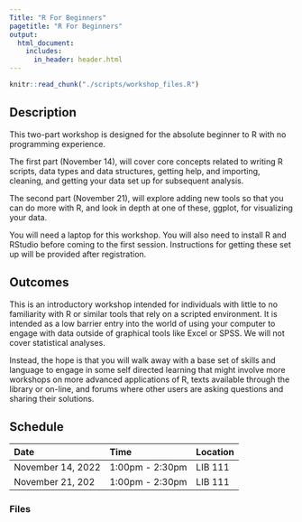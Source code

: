 ```yaml
---
Title: "R For Beginners"
pagetitle: "R For Beginners"
output:
  html_document:
    includes:
      in_header: header.html
---
```

```r
knitr::read_chunk("./scripts/workshop_files.R")
```

## Description

This two-part workshop is designed for the absolute beginner to R with no programming experience.

The first part (November 14), will cover core concepts related to writing R scripts, data types and data structures, getting help, and importing, cleaning, and getting your data set up for subsequent analysis.

The second part (November 21), will explore adding new tools so that you can do more with R, and look in depth at one of these, ggplot, for visualizing your data. 

You will need a laptop for this workshop. You will also need to install R and RStudio before coming to the first session. Instructions for getting these set up will be provided after registration.

## Outcomes

This is an introductory workshop intended for individuals with little to no familiarity with R or similar tools that rely on a scripted environment. It is intended as a low barrier entry into the world of using your computer to engage with data outside of graphical tools like Excel or SPSS. We will not cover statistical analyses.

Instead, the hope is that you will walk away with a base set of skills and language to engage in some self directed learning that might involve more workshops on more advanced applications of R, texts available through the library or on-line, and forums where other users are asking questions and sharing their solutions.

## Schedule

| Date | Time | Location | Content |
| :- | :- | :- |
| November 14, 2022 | 1:00pm - 2:30pm | LIB 111 | R, RStudio, Getting Help, Importing, Cleaning, and Subsetting. |
| November 21, 202 | 1:00pm - 2:30pm | LIB 111 | Visualizing Data with ggplot |

### Files

```r
```
